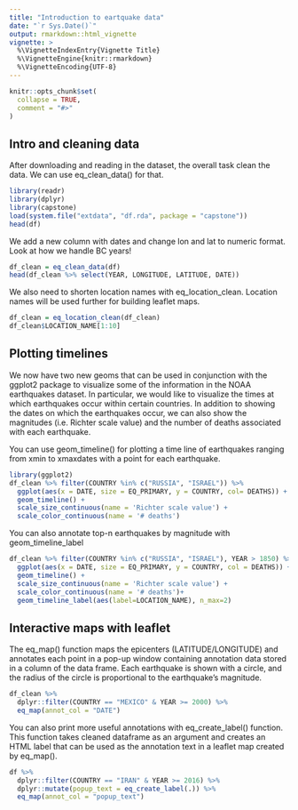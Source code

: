 ```yaml
---
title: "Introduction to eartquake data"
date: "`r Sys.Date()`"
output: rmarkdown::html_vignette
vignette: >
  %\VignetteIndexEntry{Vignette Title}
  %\VignetteEngine{knitr::rmarkdown}
  %\VignetteEncoding{UTF-8}
---
```


```r
knitr::opts_chunk$set(
  collapse = TRUE,
  comment = "#>"
)
```

## Intro and cleaning data
After downloading and reading in the dataset, the overall task clean the data. We can use eq_clean_data() for that.

```r
library(readr)
library(dplyr)
library(capstone)
load(system.file("extdata", "df.rda", package = "capstone"))
head(df)
```

We add a new column with dates and change lon and lat to numeric format. Look at how we handle BC years!

```r
df_clean = eq_clean_data(df)
head(df_clean %>% select(YEAR, LONGITUDE, LATITUDE, DATE))
```

We also need to shorten location names with eq_location_clean. Location names will be used further for building leaflet maps. 

```r
df_clean = eq_location_clean(df_clean)
df_clean$LOCATION_NAME[1:10]
```


## Plotting timelines

We now have two new geoms that can be used in conjunction with the ggplot2 package to visualize some of the information in the NOAA earthquakes dataset. In particular, we would like to visualize the times at which earthquakes occur within certain countries. In addition to showing the dates on which the earthquakes occur, we can also show the magnitudes (i.e. Richter scale value) and the number of deaths associated with each earthquake.

You can use geom_timeline() for plotting a time line of earthquakes ranging from xmin to xmaxdates with a point for each earthquake. 

```r
library(ggplot2)
df_clean %>% filter(COUNTRY %in% c("RUSSIA", "ISRAEL")) %>% 
  ggplot(aes(x = DATE, size = EQ_PRIMARY, y = COUNTRY, col= DEATHS)) + 
  geom_timeline() + 
  scale_size_continuous(name = 'Richter scale value') +
  scale_color_continuous(name = '# deaths')
```

 
You can also annotate top-n earthquakes by magnitude with geom_timeline_label

```r
df_clean %>% filter(COUNTRY %in% c("RUSSIA", "ISRAEL"), YEAR > 1850) %>% 
  ggplot(aes(x = DATE, size = EQ_PRIMARY, y = COUNTRY, col = DEATHS)) + 
  geom_timeline() + 
  scale_size_continuous(name = 'Richter scale value') +
  scale_color_continuous(name = '# deaths')+
  geom_timeline_label(aes(label=LOCATION_NAME), n_max=2) 
```



## Interactive maps with leaflet

The eq_map() function maps the epicenters (LATITUDE/LONGITUDE) and annotates each point in a pop-up window containing annotation data stored in a column of the data frame. Each earthquake is shown with a circle, and the radius of the circle is proportional to the earthquake's magnitude.

```r
df_clean %>%
  dplyr::filter(COUNTRY == "MEXICO" & YEAR >= 2000) %>% 
  eq_map(annot_col = "DATE")
```

You can also print more useful annotations with eq_create_label() function. This function takes cleaned dataframe as an argument and creates an HTML label that can be used as the annotation text in a leaflet map created by eq_map().

```r
df %>%
  dplyr::filter(COUNTRY == "IRAN" & YEAR >= 2016) %>% 
  dplyr::mutate(popup_text = eq_create_label(.)) %>% 
  eq_map(annot_col = "popup_text")
```
